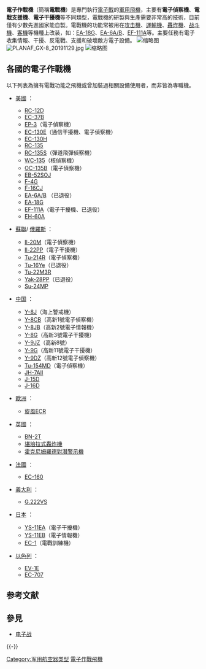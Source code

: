 '''電子作戰機'''（簡稱'''電戰機'''）是專門執行[[電子戰|電子戰]]的[[軍用飛機|軍用飛機]]，主要有'''電子偵察機'''、'''電戰支援機'''、'''電子干擾機'''等不同類型，電戰機的研製與生產需要非常高的技術，目前僅有少數先進國家能自製。電戰機的功能常被用在[[攻击機|攻击機]]、[[運輸機|運輸機]]、[[轟炸機|轟炸機]]、[[战斗機|战斗機]]、[[客機|客機]]等機種上改装，如：[[EA-18G咆哮者電子作戰機|EA-18G]]、[[EA-6徘徊者式電子作戰機|EA-6A/B]]、[[EF-111A|EF-111A]]等。主要任務有電子收集情報、干擾、反電戰、支援和破壞敵方電子設備。
[[File:U.S._Navy_EA-18G_Growler_breaks_away_from_a_U.S._Air_Force_KC-135_(altered).jpg|缩略图]]
[[File:PLANAF_GX-8_20191129.jpg|thumb]]
[[File:Lockheed_EP-3E_Orion_(ARIES_II),_USA_-_Navy_AN0500239.jpg|缩略图]]

==各國的電子作戰機==
以下列表為擁有電戰功能之飛機或曾加裝過相關設備使用者，而非皆為專職機。
* {{Flagicon|USA}} [[美國|美國]] ：
** [[比奇超級空中國王|RC-12D]]
** [[灣流G550|EC-37B]]
** [[EP-3偵察機|EP-3]]（電子偵察機）
** [[C-130運輸機|EC-130E]]（通信干擾機、電子偵察機）
** [[C-130運輸機|EC-130H]]
** [[波音RC-135|RC-135]]
** [[波音RC-135|RC-135S]]（彈道飛彈偵察機）
** [[WC-135核偵察機|WC-135]]（核偵察機）
** [[OC-135B偵察機|OC-135B]]（電子偵察機）
** [[B-52|EB-52SOJ]]
** [[F-4|F-4G]]
** [[F-16|F-16CJ]]
** [[EA-6徘徊者式電子作戰機|EA-6A/B]] （已退役）
** [[EA-18G咆哮者電子作戰機|EA-18G]]
** [[EF-111A|EF-111A]]（電子干擾機、已退役）
** [[UH-60|EH-60A]]

*{{Flagicon|USSR}} [[蘇聯|蘇聯]]/{{Flagicon|RUS}} [[俄羅斯|俄羅斯]] ：
** [[伊爾-18|Il-20M]]（電子偵察機）
** [[伊爾-18|Il-22PP]]（電子干擾機）
** [[Tu-214|Tu-214R]]（電子偵察機）
** [[Tu-16轰炸机|Tu-16Ye]]（已退役）
** [[Tu-22M逆火戰略轟炸機|Tu-22M3R]]
** [[雅克-28|Yak-28PP]]（已退役）
** [[Su-24|Su-24MP]]

*{{Flagicon|CHN}} [[中華人民共和國|中国]] ：
** [[Y-8|Y-8J]]（海上警戒機）
** [[Y-8|Y-8CB]]（高新1號電子偵察機）
** [[Y-8|Y-8JB]]（高新2號電子情報機）
** [[Y-8|Y-8G]]（高新3號電子干擾機）
** [[運-9|Y-9JZ]]（高新8號）
** [[運-9|Y-9G]]（高新11號電子干擾機）
** [[運-9|Y-9DZ]]（高新12號電子偵察機）
** [[Tu-154|Tu-154MD]]（電子偵察機）
** [[JH-7|JH-7AII]]
** [[J-15|J-15D]] 
** [[J-16|J-16D]]

*{{Flagicon|EUR}} [[歐洲|歐洲]] ： 
** [[龍捲風戰鬥轟炸機|旋風ECR]]

*{{Flagicon|UK}} [[英國|英國]] ：
** [[BN-2|BN-2T]]
** [[堪培拉式轟炸機|堪培拉式轟炸機]]
** [[霍克尼姆羅德對潛警示機|霍克尼姆羅德對潛警示機]]

*{{Flagicon|FRA}} [[法國|法國]] ：
** [[C-160|EC-160]]

*{{Flagicon|ITA}} [[義大利|義大利]] ：
** [[G.222運輸機|G.222VS]]

*{{Flagicon|JPN}} [[日本|日本]] ：
** [[YS-11|YS-11EA]]（電子干擾機）
** [[YS-11|YS-11EB]]（電子情報機）
** [[C-1運輸機|EC-1]]（電戰訓練機）

*{{Flagicon|ISR}} [[以色列|以色列]] ：
** [[EV-1E|EV-1E]]
** [[EC-707|EC-707]]

== 参考文献 ==
{{Reflist}}

== 參見 ==
{{Portal box|军事航空|电子学}}
* [[电子战|电子战]]

{{-}}
{{Military aircraft types (roles)}}

[[Category:军用航空器类型|Category:军用航空器类型]]
[[Category:電子作戰飛機|]]